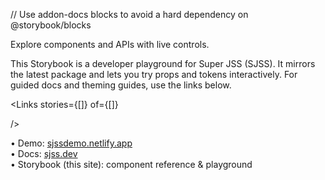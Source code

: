 // Use addon-docs blocks to avoid a hard dependency on @storybook/blocks

<Meta title="SJ/Introduction" />

<Title>SJSS — Component Reference</Title>

<Subtitle>Explore components and APIs with live controls.</Subtitle>

<Description>
This Storybook is a developer playground for Super JSS (SJSS). It mirrors the latest package and
lets you try props and tokens interactively. For guided docs and theming guides, use the links below.
</Description>

<Links
  stories={[]}
  of={[]}
  
/> 

<p>
  • Demo: <a href="https://sjssdemo.netlify.app" target="_blank" rel="noreferrer">sjssdemo.netlify.app</a><br/>
  • Docs: <a href="https://sjss.dev" target="_blank" rel="noreferrer">sjss.dev</a><br/>
  • Storybook (this site): component reference & playground
</p>
